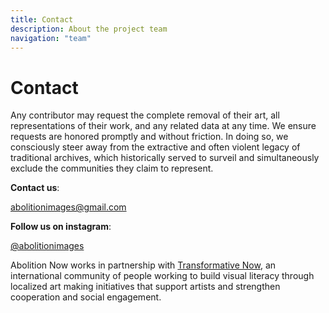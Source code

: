 ```yaml
---
title: Contact
description: About the project team
navigation: "team"
---
```


# Contact

Any contributor may request the complete removal of their art, all representations of their work, and any related data at any time. We ensure requests are honored promptly and without friction. In doing so, we consciously steer away from the extractive and often violent legacy of traditional archives, which historically served to surveil and simultaneously exclude the communities they claim to represent.

**Contact us**:

<a href="mailto:abolitionimages@gmail.com">abolitionimages@gmail.com</a>

**Follow us on instagram**:

<a href="https://www.instagram.com/abolitionimages">@abolitionimages</a>

Abolition Now works in partnership with <a href="https://transformativenow.org">Transformative Now</a>, an international
community of people working to build visual literacy through localized art making initiatives that support artists and
strengthen cooperation and social engagement.
